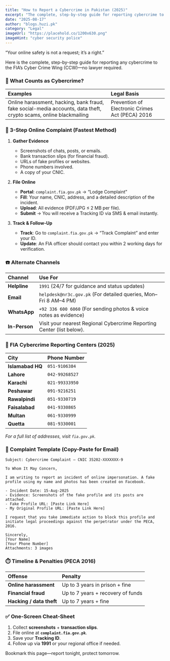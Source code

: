 ```yaml
---
title: "How to Report a Cybercrime in Pakistan (2025)"
excerpt: "The complete, step-by-step guide for reporting cybercrime to the FIA’s Cyber Crime Wing (CCW) in Pakistan. No lawyer required."
date: "2025-08-17"
author: "blogs.huzi.pk"
category: "Legal"
imageUrl: "https://placehold.co/1200x630.png"
imageHint: "cyber security police"
---
```


“Your online safety is not a request; it’s a right.”

Here is the complete, step-by-step guide for reporting any cybercrime to the FIA’s Cyber Crime Wing (CCW)—no lawyer required.

### 🎯 What Counts as Cybercrime?

| Examples | Legal Basis |
| :--- | :--- |
| Online harassment, hacking, bank fraud, fake social-media accounts, data theft, crypto scams, online blackmailing | Prevention of Electronic Crimes Act (PECA) 2016 |

### 🚀 3-Step Online Complaint (Fastest Method)

1.  **Gather Evidence**
    *   Screenshots of chats, posts, or emails.
    *   Bank transaction slips (for financial fraud).
    *   URLs of fake profiles or websites.
    *   Phone numbers involved.
    *   A copy of your CNIC.

2.  **File Online**
    *   **Portal**: `complaint.fia.gov.pk` → “Lodge Complaint”
    *   **Fill**: Your name, CNIC, address, and a detailed description of the incident.
    *   **Upload**: All evidence (PDF/JPG ≤ 2 MB per file).
    *   **Submit** → You will receive a Tracking ID via SMS & email instantly.

3.  **Track & Follow-Up**
    *   **Track**: Go to `complaint.fia.gov.pk` → “Track Complaint” and enter your ID.
    *   **Update**: An FIA officer should contact you within 2 working days for verification.

### ☎️ Alternate Channels

| Channel | Use For |
| :--- | :--- |
| **Helpline** | `1991` (24/7 for guidance and status updates) |
| **Email** | `helpdesk@nr3c.gov.pk` (For detailed queries, Mon–Fri 8 AM–4 PM) |
| **WhatsApp** | `+92 336 600 6060` (For sending photos & voice notes as evidence) |
| **In-Person** | Visit your nearest Regional Cybercrime Reporting Center (list below). |

### 📍 FIA Cybercrime Reporting Centers (2025)

| City | Phone Number |
| :--- | :--- |
| **Islamabad HQ** | `051-9106384` |
| **Lahore** | `042-99268527` |
| **Karachi** | `021-99333950` |
| **Peshawar** | `091-9216251` |
| **Rawalpindi** | `051-9330719` |
| **Faisalabad** | `041-9330865` |
| **Multan** | `061-9330999` |
| **Quetta** | `081-9330001` |

*For a full list of addresses, visit `fia.gov.pk`.*

### 📝 Complaint Template (Copy-Paste for Email)

````
Subject: Cybercrime Complaint – CNIC 35202-XXXXXXX-9

To Whom It May Concern,

I am writing to report an incident of online impersonation. A fake profile using my name and photos has been created on Facebook.

- Incident Date: 15-Aug-2025
- Evidence: Screenshots of the fake profile and its posts are attached.
- Fake Profile URL: [Paste Link Here]
- My Original Profile URL: [Paste Link Here]

I request that you take immediate action to block this profile and initiate legal proceedings against the perpetrator under the PECA, 2016.

Sincerely,
[Your Name]
[Your Phone Number]
Attachments: 3 images
````

### ⏱️ Timeline & Penalties (PECA 2016)

| Offense | Penalty |
| :--- | :--- |
| **Online harassment** | Up to 3 years in prison + fine |
| **Financial fraud** | Up to 7 years + recovery of funds |
| **Hacking / data theft** | Up to 7 years + fine |

### ✅ One-Screen Cheat-Sheet

1.  Collect **screenshots** + **transaction slips**.
2.  File online at **`complaint.fia.gov.pk`**.
3.  Save your **Tracking ID**.
4.  Follow up via **1991** or your regional office if needed.

Bookmark this page—report tonight, protect tomorrow.
